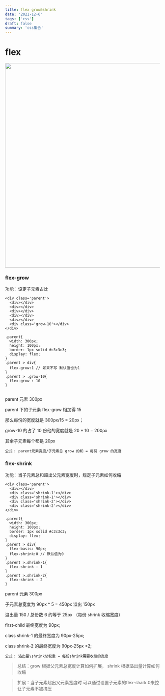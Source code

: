 ```yaml
---
title: flex grow&shrink
date: '2021-12-6'
tags: ['css']
draft: false
summary: 'css集合'
---
```


<TOCInline toc={props.toc} exclude="Overview" asDisclosure />

# flex

<div className="bg-white">
  <Image
    src={'/static/images/css/flex.webp'}
    className="object-fill object-center lg:h-48 md:h-36"
    width="518"
    height="666"
  />
</div>

### flex-grow

功能：设定子元素占比 

```css:🌰
<div class='parent'>
  <div></div>
  <div></div>
  <div></div>
  <div></div>
  <div></div>
  <div class='grow-10'></div>
</div>

.parent{
  width: 300px;
  height: 100px;
  border: 1px solid #c3c3c3;
  display: flex;
}
.parent > div{
  flex-grow:1 // 如果不写 默认值也为1
}
.parent > .grow-10{
  flex-grow : 10
}


```

parent 元素 300px

parent 下的子元素 flex-grow 相加得 15

那么每份的宽度就是 300px/15 = 20px；

grow-10 的占了 10 份他的宽度就是 20 \* 10 = 200px

其余子元素每个都是 20px

`公式： parent元素宽度/子元素总 grow 的和 = 每份 grow 的宽度`

### flex-shrink

功能：当子元素总和超出父元素宽度时，规定子元素如何收缩

```css:🌰
<div class='parent'>
  <div></div>
  <div class='shrink-1'></div>
  <div class='shrink-1'></div>
  <div class='shrink-2'></div>
  <div class='shrink-2'></div>
</div>

.parent{
  width: 300px;
  height: 100px;
  border: 1px solid #c3c3c3;
  display: flex;
}
.parent > div{
  flex-basis: 90px;
  flex-shrink:0 // 默认值为0
}
.parent >.shrink-1{
  flex-shrink : 1
}
.parent >.shrink-2{
  flex-shrink : 2
}

```

parent 元素 300px

子元素总宽度为 90px \* 5 = 450px 溢出 150px

溢出量 150 / 总份数 6 约等于 25px （每份 shrink 收缩宽度）

first-child 最终宽度为 90px;

class shrink-1 的最终宽度为 90px-25px;

class shrink-2 的最终宽度为 90px-25px \*2;

`公式： 溢出量\shrink总权重 = 每份shrink需要收缩的宽度`

> 总结：grow 根据父元素总宽度计算如何扩展， shrink 根据溢出量计算如何收缩

> 扩展：当子元素超出父元素宽度时 可以通过设置子元素的flex-shark:0来控让子元素不被挤压
